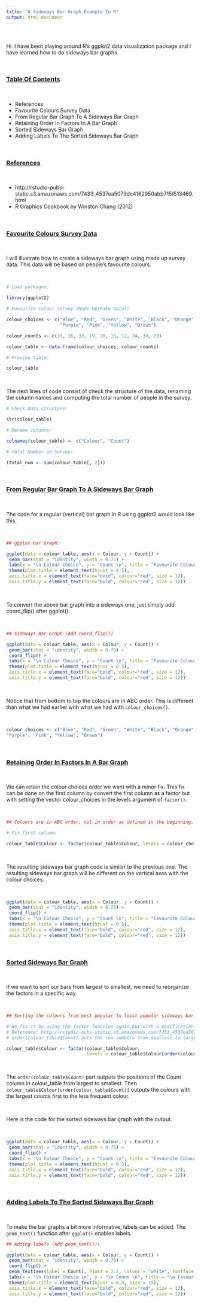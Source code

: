 ```yaml
---
title: "A Sideways Bar Graph Example In R"
output: html_document
---
```


&nbsp;

Hi. I have been playing around R's ggplot2 data visualization package and I have learned how to do sideways bar graphs.

&nbsp;

### <u>Table Of Contents</u>

&nbsp;

* References
* Favourite Colours Survey Data
* From Regular Bar Graph To A Sideways Bar Graph
* Retaining Order In Factors In A Bar Graph
* Sorted Sideways Bar Graph
* Adding Labels To The Sorted Sideways Bar Graph

&nbsp;

### <u>References</u>

&nbsp;

* http://rstudio-pubs-static.s3.amazonaws.com/7433_4537ea5073dc4162950abb715f513469.html
* R Graphics Cookbook by Winston Chang (2012)

&nbsp;

### <u>Favourite Colours Survey Data</u>

&nbsp;

I will illustrate how to create a sideways bar graph using made up survey data. This data will be based on people's favourite colours.

&nbsp;

```r
# Load packages:

library(ggplot2)

# Favourite Colour Survey (Made-Up/Fake Data):

colour_choices <- c("Blue", "Red", "Green", "White", "Black", "Orange", 
                    "Purple", "Pink", "Yellow", "Brown")

colour_counts <- c(35, 26, 33, 19, 20, 15, 12, 24, 30, 29)

colour_table <- data.frame(colour_choices, colour_counts)

# Preview table:

colour_table
```

&nbsp;


The next lines of code consist of check the structure of the data, renaming the column names and computing the total number of people in the survey.

```r
# Check data structure:

str(colour_table)

# Rename columns:

colnames(colour_table) <- c("Colour", "Count")

# Total Number in Survey:

(total_num <- sum(colour_table[, 2]))
```

&nbsp;

### <u>From Regular Bar Graph To A Sideways Bar Graph</u>

&nbsp;

The code for a regular (vertical) bar graph in R using ggplot2 would look like this.

&nbsp;

```r
## ggplot bar Graph:

ggplot(data = colour_table, aes(x = Colour, y = Count)) +
 geom_bar(stat = "identity", width = 0.75) +
 labs(x = "\n Colour Choice", y = "Count \n", title = "Favourite Colours Survey Results \n") +
 theme(plot.title = element_text(hjust = 0.5), 
 axis.title.x = element_text(face="bold", colour="red", size = 12),
 axis.title.y = element_text(face="bold", colour="red", size = 12))
```

&nbsp;

To convert the above bar graph into a sideways one, just simply add coord_flip() after ggplot().

&nbsp;

```r
## Sideways Bar Graph (Add coord_flip())

ggplot(data = colour_table, aes(x = Colour, y = Count)) +
 geom_bar(stat = "identity", width = 0.75) +
 coord_flip() +
 labs(x = "\n Colour Choice", y = "Count \n", title = "Favourite Colours Survey Results \n") +
 theme(plot.title = element_text(hjust = 0.5), 
 axis.title.x = element_text(face="bold", colour="red", size = 12),
 axis.title.y = element_text(face="bold", colour="red", size = 12))
```

&nbsp;

Notice that from bottom to top the colours are in ABC order. This is different than what we had earlier with what we had with `colour_choices()`.

&nbsp;

```r
colour_choices <- c("Blue", "Red", "Green", "White", "Black", "Orange", 
"Purple", "Pink", "Yellow", "Brown")
```

&nbsp;

### <u>Retaining Order In Factors In A Bar Graph</u>

&nbsp;

We can retain the colour choices order we want with a minor fix. This fix can be done on the first column by convert the first column as a factor but with setting the vector colour_choices in the levels argument of `factor()`.

&nbsp;

```r
## Colours are in ABC order, not in order as defined in the beginning. Some fixes needed.

# Fix first column:

colour_table$Colour <- factor(colour_table$Colour, levels = colour_choices)
```

&nbsp;

The resulting sideways bar graph code is similar to the previous one. The resulting sideways bar graph will be different on the vertical axes with the colour choices.

&nbsp;

```r
ggplot(data = colour_table, aes(x = Colour, y = Count)) +
 geom_bar(stat = "identity", width = 0.75) +
 coord_flip() +
 labs(x = "\n Colour Choice", y = "Count \n", title = "Favourite Colours Survey Results \n") +
 theme(plot.title = element_text(hjust = 0.5), 
 axis.title.x = element_text(face="bold", colour="red", size = 12),
 axis.title.y = element_text(face="bold", colour="red", size = 12))
```

&nbsp;


### <u>Sorted Sideways Bar Graph</u>

&nbsp;

If we want to sort our bars from largest to smallest, we need to reorganize the factors in a specific way.

&nbsp;

```r
## Sorting the colours from most popular to least popular sideways bar graph:

# We fix it by using the factor function again but with a modification.
# Reference: http://rstudio-pubs-static.s3.amazonaws.com/7433_4537ea5073dc4162950abb715f513469.html
# order(colour_table$Count) puts the row numbers from smallest to largest:

colour_table$Colour <- factor(colour_table$Colour, 
                              levels = colour_table$Colour[order(colour_table$Count)])
```

&nbsp;

The `order(colour_table$Count)` part outputs the positions of the Count column in colour_table from largest to smallest. Then `colour_table$Colour[order(colour_table$Count)]` outputs the colours with the largest counts first to the less frequent colour.

&nbsp;

Here is the code for the sorted sideways bar graph with the output.

&nbsp;

```r
ggplot(data = colour_table, aes(x = Colour, y = Count)) +
 geom_bar(stat = "identity", width = 0.75) +
 coord_flip() +
 labs(x = "\n Colour Choice", y = "Count \n", title = "Favourite Colours Survey Results \n") +
 theme(plot.title = element_text(hjust = 0.5), 
 axis.title.x = element_text(face="bold", colour="red", size = 12),
 axis.title.y = element_text(face="bold", colour="red", size = 12))
```

&nbsp;

### <u>Adding Labels To The Sorted Sideways Bar Graph</u>

&nbsp;

To make the bar graphs a bit more informative, labels can be added. The `geom_text()` function after `ggplot()` enables labels.

```r
## Adding labels (Add geom_text()):

ggplot(data = colour_table, aes(x = Colour, y = Count)) +
 geom_bar(stat = "identity", width = 0.75) +
 coord_flip() +
 geom_text(aes(label = Count), hjust = 1.2, colour = "white", fontface = "bold") +
 labs(x = "\n Colour Choice \n", y = "\n Count \n", title = "\n Favourite Colours Survey Results \n") +
 theme(plot.title = element_text(hjust = 0.5, size = 15), 
 axis.title.x = element_text(face="bold", colour="red", size = 12),
 axis.title.y = element_text(face="bold", colour="red", size = 12))
```

